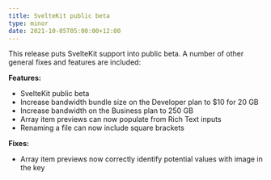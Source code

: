 ```yaml
---
title: SvelteKit public beta
type: minor
date: 2021-10-05T05:00:00+12:00
---
```

This release puts SvelteKit support into public beta. A number of other general fixes and features are included:

**Features:**

* SvelteKit public beta
* Increase bandwidth bundle size on the Developer plan to $10 for 20 GB
* Increase bandwidth on the Business plan to 250 GB
* Array item previews can now populate from Rich Text inputs
* Renaming a file can now include square brackets

**Fixes:**

* Array item previews now correctly identify potential values with image in the key
